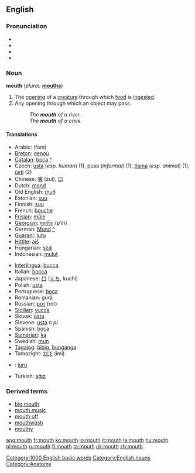 ==English==

{{rank|boys|joy|green|681|mouth|generally|ago|easily}}

===Pronunciation===
*{{AHD|mouth}}
*{{IPA|/maʊθ/}}
*{{SAMPA|/maUT/}}
*{{audio|en-us-mouth.ogg|Audio (US)}}

===Noun===
{{wikipediapar|Mouth}}
'''mouth''' (''plural:'' '''[[mouths]]''')

# The [[opening]] of a [[creature]] through which [[food]] is [[ingest]]ed.
# Any opening through which an object may pass.  <!-- this needs improvement, somehow -->
#: ''The '''mouth''' of a river.''
#: ''The '''mouth''' of a cave.''

====Translations====
{{top}}
*Arabic: {{ARchar|[[فم]]}} (fam)
*[[Breton]]: [[genoù]] {{m}}
*[[Catalan]]: [[boca]] {{f}} [[:ca:boca|^]]
*Czech: [[ústa]] {{p}} (''esp. human'') (1), pusa {{f}} (''informal'') (1), [[tlama]] {{f}} (''esp. animal'') (1), [[ústí]] {{n}} (2)
*Chinese: [[嘴]] (zuǐ), [[口]]
*Dutch: [[mond]] {{m}}
*Old English: [[muð]] {{m}}
*Estonian: [[suu]]
*Finnish: [[suu]]
*French: [[bouche]] {{f}}
*[[Frisian]]: [[mûle]]
*[[Georgian]]: [[ფირი]] (p‘iri)
*German: [[Mund]] {{m}} [[:de:Mund|^]]
*[[Guaraní]]: [[juru]]
*[[Hittite]]: [[aiš]] {{n}}
*Hungarian: [[száj]]
*Indonesian: [[mulut]]
{{mid}}
*[[Interlingua]]: [[bucca]]
*Italian: [[bocca]] {{f}}
*Japanese: [[口]] ([[くち]], kuchí)
*Polish: [[usta]] {{p}}
*Portuguese: [[boca]] {{f}}
*Romanian: gură {{f}}
*Russian: [[рoт]] (rot) {{m}}
*[[Sicilian]]: [[vucca]] {{f}}
*Slovak: [[ústa]]  {{p}}
*Slovene: [[usta]] ''n pl''
*Spanish: [[boca]] {{f}}
*[[Sumerian]]: [[ka#Sumerian|ka]]
*Swedish: [[mun]]
*[[Tagalog]]: [[bibig]], [[bunganga]]
*Tamazight: [[ⵉⵎⵉ]] (imi) {{m}}
*{{tpn}}: [[îuru]]
*Turkish: [[ağız]]
{{bottom}}

===Derived terms===
*[[big mouth]]
*[[mouth music]]
*[[mouth off]]
*[[mouthwash]]
*[[mouthy]]

[[Category:1000 English basic words]]
[[Category:English nouns]]
[[Category:Anatomy]]

[[ang:mouth]]
[[fr:mouth]]
[[ko:mouth]]
[[io:mouth]]
[[it:mouth]]
[[la:mouth]]
[[hu:mouth]]
[[pl:mouth]]
[[ru:mouth]]
[[fi:mouth]]
[[ta:mouth]]
[[uk:mouth]]
[[zh:mouth]]